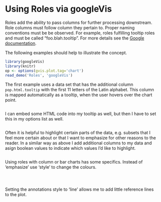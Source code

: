 <!--
%\VignetteEngine{knitr::knitr}
%\VignetteIndexEntry{Using Roles via googleVis}
-->
# Using Roles via googleVis

Roles add the ability to pass columns for further processing downstream. Role columns must follow column they pertain to. Proper naming
conventions must be be observed. For example, roles fulfilling tooltip
roles and must be called "foo.blah.tooltip". For more details see the [Google documentation](https://developers.google.com/chart/interactive/docs/roles).

The following examples should help to illustrate the concept. 

```r
library(googleVis)
library(knitr)
op <- options(gvis.plot.tag='chart')
read_demo('Roles', 'googleVis')
```
The first example uses a data set that has the additional column
`pop.html.tooltip` with the first 11 letters of the Latin alphabet.
This column is mapped automatically as a tooltip, when the user hovers 
over the chart point.
```r
```
I can embed some HTML code into my tooltip as well, but then I have to
set this in my options list as well.
```r
```
Often it is helpful to highlight certain parts of the data, e.g.
subsets that I feel more certain about or that I want to emphasize for 
other reasons to the reader. 
In a similar way as above I add additional columns to my data
and asign boolean values to indicate which values I'd like to highlight.
```r
```

Using roles with column or bar charts has some specifics.
Instead of 'emphasize' use 'style' to change the colours.
```r
```

```r
```

```r
```

Setting the annotations style to 'line' allows me to add little reference lines
to the plot.
```r
```
